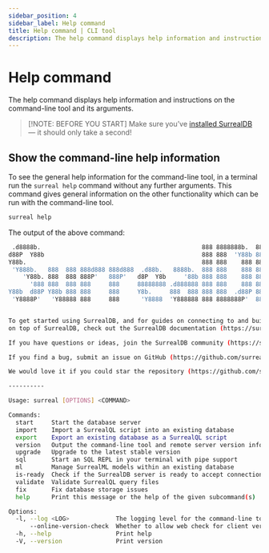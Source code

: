 ```yaml
---
sidebar_position: 4
sidebar_label: Help command
title: Help command | CLI tool
description: The help command displays help information and instructions on the command-line tool and its arguments.
---
```


# Help command

The help command displays help information and instructions on the command-line tool and its arguments.

> [!NOTE: BEFORE YOU START]
> Make sure you’ve [installed SurrealDB](/docs/surrealdb/installation) — it should only take a second!

## Show the command-line help information

To see the general help information for the command-line tool, in a terminal run the `surreal help` command without any further arguments. This command gives general information on the other functionality which can be run with the command-line tool.

```bash
surreal help
```

The output of the above command:

```bash
 .d8888b.                                             888 8888888b.  888888b.
d88P  Y88b                                            888 888  'Y88b 888  '88b
Y88b.                                                 888 888    888 888  .88P
 'Y888b.   888  888 888d888 888d888  .d88b.   8888b.  888 888    888 8888888K.
    'Y88b. 888  888 888P'   888P'   d8P  Y8b     '88b 888 888    888 888  'Y88b
      '888 888  888 888     888     88888888 .d888888 888 888    888 888    888
Y88b  d88P Y88b 888 888     888     Y8b.     888  888 888 888  .d88P 888   d88P
 'Y8888P'   'Y88888 888     888      'Y8888  'Y888888 888 8888888P'  8888888P'


To get started using SurrealDB, and for guides on connecting to and building applications
on top of SurrealDB, check out the SurrealDB documentation (https://surrealdb.com/docs).

If you have questions or ideas, join the SurrealDB community (https://surrealdb.com/community).

If you find a bug, submit an issue on GitHub (https://github.com/surrealdb/surrealdb/issues).

We would love it if you could star the repository (https://github.com/surrealdb/surrealdb).

----------

Usage: surreal [OPTIONS] <COMMAND>

Commands:
  start     Start the database server
  import    Import a SurrealQL script into an existing database
  export    Export an existing database as a SurrealQL script
  version   Output the command-line tool and remote server version information
  upgrade   Upgrade to the latest stable version
  sql       Start an SQL REPL in your terminal with pipe support
  ml        Manage SurrealML models within an existing database
  is-ready  Check if the SurrealDB server is ready to accept connections [aliases: isready]
  validate  Validate SurrealQL query files
  fix       Fix database storage issues
  help      Print this message or the help of the given subcommand(s)

Options:
  -l, --log <LOG>             The logging level for the command-line tool [env: SURREAL_LOG=] [default: info] [possible values: none, full, error, warn, info, debug, trace]
      --online-version-check  Whether to allow web check for client version upgrades at start [env: SURREAL_ONLINE_VERSION_CHECK=]
  -h, --help                  Print help
  -V, --version               Print version

```